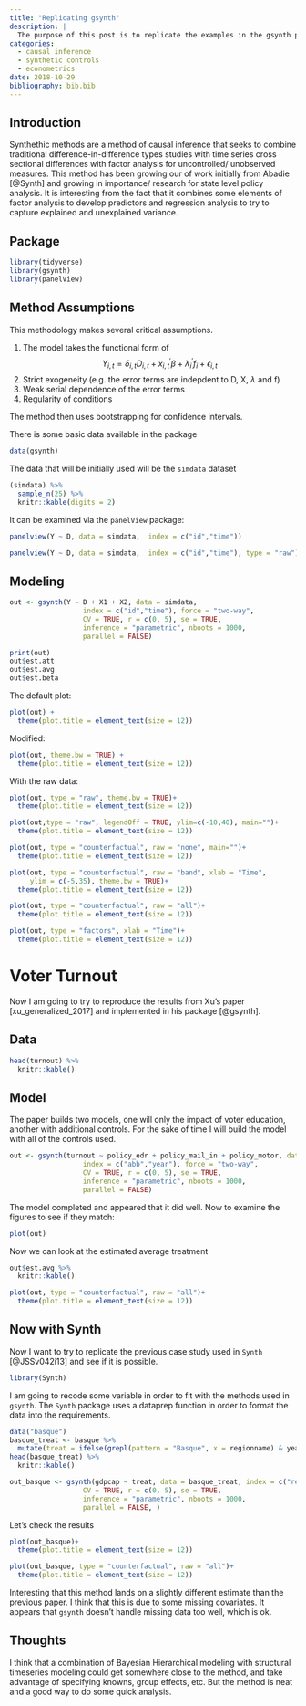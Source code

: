 ```yaml
---
title: "Replicating gsynth"
description: |
  The purpose of this post is to replicate the examples in the gsynth package for synthetic controls. This is a methodology for causal inference especially at the state level.
categories:
  - causal inference
  - synthetic controls
  - econometrics
date: 2018-10-29
bibliography: bib.bib
---
```


## Introduction

Synthethic methods are a method of causal inference that seeks to combine traditional difference-in-difference types studies with time series cross sectional differences with factor analysis for uncontrolled/ unobserved measures. This method has been growing our of work initially from Abadie [@Synth] and growing in importance/ research for state level policy analysis. It is interesting from the fact that it combines some elements of factor analysis to develop predictors and regression analysis to try to capture explained and unexplained variance.

## Package

```r
library(tidyverse)
library(gsynth)
library(panelView)
```

## Method Assumptions
This methodology makes several critical assumptions.

1. The model takes the functional form of $$Y_{i,t}=\delta_{i,t}D_{i,t}+x_{i,t}^\prime\beta+\lambda_i^{\prime}f_i+\epsilon_{i,t}$$
1. Strict exogeneity (e.g. the error terms are indepdent to D, X, $\lambda$ and f)
1. Weak serial dependence of the error terms
1. Regularity of conditions

The method then uses bootstrapping for confidence intervals.


There is some basic data available in the package

```r
data(gsynth)
```

The data that will be initially used will be the `simdata` dataset

```r
(simdata) %>%
  sample_n(25) %>% 
  knitr::kable(digits = 2)
```



It can be examined via the `panelView` package:

```r
panelview(Y ~ D, data = simdata,  index = c("id","time")) 
```

```r
panelview(Y ~ D, data = simdata,  index = c("id","time"), type = "raw") 
```

## Modeling

```r
out <- gsynth(Y ~ D + X1 + X2, data = simdata, 
                  index = c("id","time"), force = "two-way",
                  CV = TRUE, r = c(0, 5), se = TRUE, 
                  inference = "parametric", nboots = 1000,
                  parallel = FALSE)
```

```r
print(out)
out$est.att
out$est.avg
out$est.beta

```

The default plot:

```r
plot(out) +
  theme(plot.title = element_text(size = 12))
```

Modified:

```r
plot(out, theme.bw = TRUE) +
  theme(plot.title = element_text(size = 12))
```

With the raw data:

```r
plot(out, type = "raw", theme.bw = TRUE)+
  theme(plot.title = element_text(size = 12))
```

```r
plot(out,type = "raw", legendOff = TRUE, ylim=c(-10,40), main="")+
  theme(plot.title = element_text(size = 12))
```

```r
plot(out, type = "counterfactual", raw = "none", main="")+
  theme(plot.title = element_text(size = 12))
```

```r
plot(out, type = "counterfactual", raw = "band", xlab = "Time", 
     ylim = c(-5,35), theme.bw = TRUE)+
  theme(plot.title = element_text(size = 12))
```

```r
plot(out, type = "counterfactual", raw = "all")+
  theme(plot.title = element_text(size = 12))
```

```r
plot(out, type = "factors", xlab = "Time")+
  theme(plot.title = element_text(size = 12))
```

# Voter Turnout

Now I am going to try to reproduce the results from Xu's paper [xu_generalized_2017] and implemented in his package [@gsynth].

## Data

```r
head(turnout) %>% 
  knitr::kable()
```

## Model

The paper builds two models, one will only the impact of voter education, another with additional controls. For the sake of time I will build the model with all of the controls used.

```r
out <- gsynth(turnout ~ policy_edr + policy_mail_in + policy_motor, data = turnout, 
                  index = c("abb","year"), force = "two-way",
                  CV = TRUE, r = c(0, 5), se = TRUE, 
                  inference = "parametric", nboots = 1000,
                  parallel = FALSE)
```

The model completed and appeared that it did well. Now to examine the figures to see if they match:

```r
plot(out)
```

Now we can look at the estimated average treatment 
```r
out$est.avg %>% 
  knitr::kable()
```

```r
plot(out, type = "counterfactual", raw = "all")+
  theme(plot.title = element_text(size = 12))
```

## Now with Synth
Now I want to try to replicate the previous case study used in `Synth` [@JSSv042i13] and see if it is possible.

```r
library(Synth)
```

I am going to recode some variable in order to fit with the methods used in `gsynth`. The `Synth` package uses a dataprep function in order to format the data into the requirements.

```r
data("basque")
basque_treat <- basque %>% 
  mutate(treat = ifelse(grepl(pattern = "Basque", x = regionname) & year > 1969,1,0))
head(basque_treat) %>% 
  knitr::kable()
```

```r
out_basque <- gsynth(gdpcap ~ treat, data = basque_treat, index = c("regionname","year"), force = "two-way",
                  CV = TRUE, r = c(0, 5), se = TRUE, 
                  inference = "parametric", nboots = 1000,
                  parallel = FALSE, )
```

Let's check the results

```r
plot(out_basque)+
  theme(plot.title = element_text(size = 12))
```

```r
plot(out_basque, type = "counterfactual", raw = "all")+
  theme(plot.title = element_text(size = 12))
```

Interesting that this method lands on a slightly different estimate than the previous paper. I think that this is due to some missing covariates. It appears that `gsynth` doesn't handle missing data too well, which is ok.

## Thoughts

I think that a combination of Bayesian Hierarchical modeling with structural timeseries modeling could get somewhere close to the method, and take advantage of specifying knowns, group effects, etc. But the method is neat and a good way to do some quick analysis.
